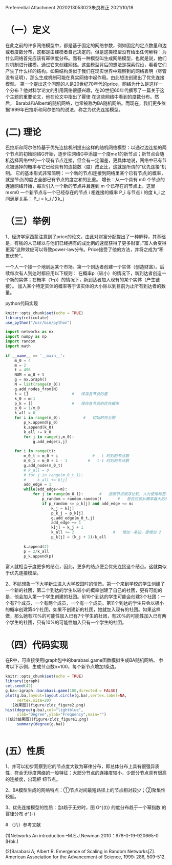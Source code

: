 Preferential Attachment
2020213053023朱良栋正
2021/10/18

# （一）定义

在此之前的许多网络模型中，都是基于固定的网络参数，例如固定的定点数量和边或者度数分布，这都是由建模者自己决定的。但是这类模型没有给出任何解释：为什么网络首先应该有幂律度分布。而有一种模型叫生成网络模型，也就是说，他们对机制进行建模。通过它来创建网络。这些模型背后的想法是探索假设，看看它们产生了什么样的结构。如果结构类似于我们在现实世界中观察到的网络表明（尽管没有证明），那么生成机制可能在真实网络中起作用。由此想法创建出了优先连接模型。 第一个提出这个问题的人是20世纪70年代的price，网络为什么是这样一个分布？他对科学论文的引用网络很感兴趣，在20世纪60年代撰写了一篇关于这个主题的重要论文，他在论文中指出了幂律 在这些网络中看到的度数分布。然后， Barabá和Albert的随机网络，也常被称为BA随机网络。而现在，我们更多依据1999年巴拉斯和阿尔伯特的说法，称之为优先连接模型。

# (二) 理论

巴拉斯和阿尔伯特基于优先连接机制提出这样的随机网络模型：以通过边连接的两个节点的初始网络G开始，逐步往网络G中添加一个度m≥1的新节点；新节点会随机选择网络中的一个现有节点连接，但会有一定偏差，更具体地说，网络中已有节点被选择的概率与它已经具有的连接数（度）成正比，这就是所谓的“优先连接”机制。
它的基本形式非常简明：一个新的节点i连接到网络里某个已有节点j的概率，就是节点j的度占全部已有节点的度之和的比重。
增长：从一个具有 m0 个节点的连通网络开始，每次引入一个新的节点并且连到 m 个已存在的节点上，这里 m≤m0
一个新节点与一个已经存在的节点 i 相连接的概率 P_i 与节点 i 的度 k_i 之间满足关系：
P_i = k_i / ∑k_j

# （三）举例 

1、经济学家西蒙注意到了price的论文，由此对财富分配提出了一种解释，其基础是，有钱的人已经以与他们已经拥有的成比例的速度获得了更多财富。”富人会变得更富”这种效应可以导致power-law分布。Price接受了他的方法，并将之成为“积累优势”。

一个人一个接一个地到达某个市场。第一个到达者创建一个实体（创造财富）。后续每次有人到达时都应用以下规则：
在概率p（较小）的情况下，新到达者创造一个新的实体；在概率（1-p）的情况下，新到达者加入现有的某个实体（产生链接）。
加入某个特定实体的概率等于该实体的大小除以到目前为止所有到达者的数量。

python代码实现

```r
knitr::opts_chunk$set(echo = TRUE)
library(reticulate)
use_python("/usr/bin/python")
```
```python
import networkx as nx
import numpy as np
import random
import math
 
if __name__ == '__main__':
    m_0 = 4
    m = 2
    t = 496
    NUM = m_0 + t
    g = nx.Graph()
    N = list(range(m_0))
    g.add_nodes_from(N)
    k = []                   #   保存各节点的度
    k_0 = m-1
    p_k = []                 #   保存各节点的优先概率
    p_0 = 1/m_0
    k_all = 0
    for i in range(m_0):          #   初始的完全图    
        p_k.append(p_0)
        k.append(k_0)
        k_all += k_0
        for j in range(i,m_0):
            g.add_edge(i,j)
 
    for i in range(t):
        m_0_t = m_0 + i               #   t 时刻的节点数
        m_0_1 = m_0 + i - 1         #   t-1 时刻的节点数
        g.add_node(m_0_t)
        # k_all = 0
        # for j in range(m_0_t_1):
        #     k_all += k[j]
        add_edge = 1
        while(add_edge<=m):
            for j in range(m_0_1):       #   按照节点顺序比较，人为使得标签小的节点度偏大
                p_random = random.random()       #   是否应该从概率最大的开始比较
                if p_random <= p_k[j] and add_edge <= m:
                    k_j = k[j]
                    p_k_j = p_k[j]
                    g.add_edge(m_0_t,j)
                    add_edge += 1
                    k[j] = k_j + 1
                    k_all += 2                 #   增加一条边，度增加 2
                    p_k[j] = (k_j + 1)/k_all
 
        k.append(2)
        p = 2/k_all
        p_k.append(p)
```

富人就相当于度更多的结点，因此，更多的结点便会优先连接这个结点。这就类似于优先连接模型。

2、不妨想象一下大学新生进入大学校园时的情景。第一个来到学校的学生创建了一个新的社团，第二个到达的学生以较小的概率创建了自己的社团，更有可能的是，他会加入第一个学生创建的社团。前10个到达的学生可能会创建3个社团：一个有7个成员，一个有两个成员，一个有一个成员。第11个到达的学生只会以极小的概率创建第4个社团，如果不创建新的社团，她就加入现有的社团。如果这样做，那么她有70%的可能性加入已有7个学生的社团，有20%的可能性加入已有两个学生的社团，只有10%的可能性加入只有一个学生的社团。

# （四）代码实现

在R中，可直接使用igraph包中的barabasi.game函数模拟生成BA随机网络。 参考以下示例，生成节点数n=100，每个新节点增加1条边。
```r
knitr::opts_chunk$set(echo = TRUE)
library(igraph)
set.seed(42)
g.ba<-igraph::barabasi.game(100,directed = FALSE)
plot(g.ba,layout=layout.circle(g.ba),vertex.label=NA,
     vertex.size=20)
  ![效果图](figure/zldz_figure2.png)
hist(degree(g.ba),col="lightblue",
     xlab="Degree",ylab="Frequency",main="")
![统计结果图](figure/zldz_figure1.png)   
     summary(degree(g.ba))
     
```

# (五）性质

  1、并可以初步观察到它的节点度大致为幂律分布，即总体分布上具有很强异质性，符合无标度网络的一般特征：大部分节点的连接度较小，少部分节点具有很高的连接度，出现枢
  纽节点。
  
  2、BA模型生成的网络特点：①节点对间最短路径上的节点相对较少；②聚集性较低。
  
  3、优先连接模型的性质：当t趋于无穷时，图 G^{(t)} 的度分布趋于一个幂指数 \alpha=3 的幂律分布 d^{-\alpha}
 
 # （六）参考文献 
  
(1)Networks An introduction –M.E.J.Newman.2010：978-0-19-920665-0 (Hbk.)

(2)Barabasi A, Albert R. Emergence of Scaling in Random Networks[Z]. American Association for the Advancement of Science, 1999: 286, 509-512.
